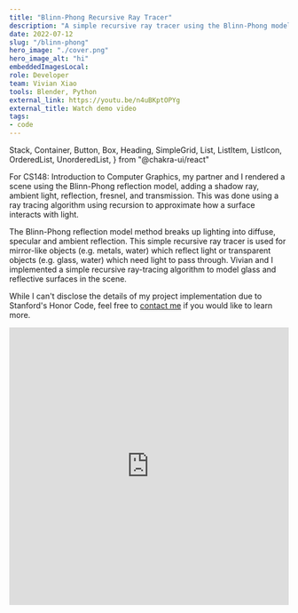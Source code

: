 ```yaml
---
title: "Blinn-Phong Recursive Ray Tracer"
description: "A simple recursive ray tracer using the Blinn-Phong model. Created for Stanford's CS148, an intro class for computer graphics and imaging."
date: 2022-07-12
slug: "/blinn-phong"
hero_image: "./cover.png"
hero_image_alt: "hi"
embeddedImagesLocal:
role: Developer
team: Vivian Xiao
tools: Blender, Python
external_link: https://youtu.be/n4uBKptOPYg
external_title: Watch demo video
tags: 
- code
---
```


  Stack,
  Container,
  Button,
  Box,
  Heading,
  SimpleGrid,
  List,
  ListItem,
  ListIcon,
  OrderedList,
  UnorderedList,
} from "@chakra-ui/react"

For CS148: Introduction to Computer Graphics, my partner and I rendered a scene using the Blinn-Phong reflection model, adding a shadow ray, ambient light, reflection, fresnel, and transmission. This was done using a ray tracing algorithm using recursion to approximate how a surface interacts with light.

The Blinn-Phong reflection model method breaks up lighting into diffuse, specular and ambient reflection. This simple recursive ray tracer is used for mirror-like objects (e.g. metals, water) which reflect light or transparent objects (e.g. glass, water) which need light to pass through. Vivian and I implemented a simple recursive ray-tracing algorithm to model glass and reflective surfaces in the scene.

While I can't disclose the details of my project implementation due to Stanford's Honor Code, feel free to [contact me](mailto:amyflo@stanford.edu) if you would like to learn more.

<iframe width="100%" height="500" src="https://www.youtube.com/embed/n4uBKptOPYg" title="YouTube video player" frameborder="0" allow="accelerometer; autoplay; clipboard-write; encrypted-media; gyroscope; picture-in-picture" allowfullscreen></iframe>